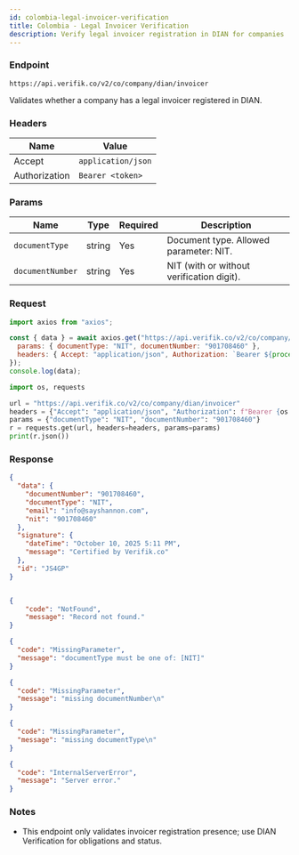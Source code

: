 ```yaml
---
id: colombia-legal-invoicer-verification
title: Colombia - Legal Invoicer Verification
description: Verify legal invoicer registration in DIAN for companies
---
```



### Endpoint

```
https://api.verifik.co/v2/co/company/dian/invoicer
```

Validates whether a company has a legal invoicer registered in DIAN.

### Headers

| Name | Value |
| --- | --- |
| Accept | `application/json` |
| Authorization | `Bearer <token>` |

### Params

| Name | Type | Required | Description |
| --- | --- | --- | --- |
| `documentType` | string | Yes | Document type. Allowed parameter: NIT. |
| `documentNumber` | string | Yes | NIT (with or without verification digit). |

### Request

<Tabs>
  <TabItem value="node" label="Node.js">

```javascript
import axios from "axios";

const { data } = await axios.get("https://api.verifik.co/v2/co/company/dian/invoicer", {
  params: { documentType: "NIT", documentNumber: "901708460" },
  headers: { Accept: "application/json", Authorization: `Bearer ${process.env.VERIFIK_TOKEN}` },
});
console.log(data);
```

  </TabItem>
  <TabItem value="python" label="Python">

```python
import os, requests

url = "https://api.verifik.co/v2/co/company/dian/invoicer"
headers = {"Accept": "application/json", "Authorization": f"Bearer {os.getenv('VERIFIK_TOKEN')}"}
params = {"documentType": "NIT", "documentNumber": "901708460"}
r = requests.get(url, headers=headers, params=params)
print(r.json())
```

  </TabItem>
</Tabs>

### Response

<Tabs>
  <TabItem value="200" label="200">

```json
{
  "data": {
    "documentNumber": "901708460",
    "documentType": "NIT",
    "email": "info@sayshannon.com",
    "nit": "901708460"
  },
  "signature": {
    "dateTime": "October 10, 2025 5:11 PM",
    "message": "Certified by Verifik.co"
  },
  "id": "JS4GP"
}
```

  </TabItem>
  <TabItem value="404" label="404">

```json

{
    "code": "NotFound",
    "message": "Record not found."
}
```

  </TabItem>
  <TabItem value="409" label="409">

```json
{
  "code": "MissingParameter",
  "message": "documentType must be one of: [NIT]"
}
```
```json
{
  "code": "MissingParameter",
  "message": "missing documentNumber\n"
}
```
```json
{
  "code": "MissingParameter",
  "message": "missing documentType\n"
}
```

  </TabItem>
  <TabItem value="500" label="500">

```json
{
  "code": "InternalServerError",
  "message": "Server error."
}
```

  </TabItem>
</Tabs>

### Notes

- This endpoint only validates invoicer registration presence; use DIAN Verification for obligations and status.

